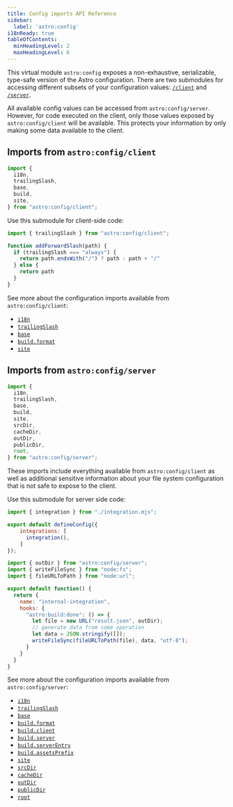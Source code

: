 ```yaml
---
title: Config imports API Reference
sidebar:
  label: 'astro:config'
i18nReady: true
tableOfContents:
  minHeadingLevel: 2
  maxHeadingLevel: 6
---
```



<p><Since v="5.7.0" /></p>

This virtual module `astro:config` exposes a non-exhaustive, serializable, type-safe version of the Astro configuration. There are two submodules for accessing different subsets of your configuration values: [`/client`](#imports-from-astroconfigclient) and [`/server`](#imports-from-astroconfigserver).

All available config values can be accessed from `astro:config/server`. However, for code executed on the client, only those values exposed by `astro:config/client` will be available.  This protects your information by only making some data available to the client.

## Imports from `astro:config/client`

```js
import {
  i18n, 
  trailingSlash,
  base,
  build,
  site,
} from "astro:config/client";
```

Use this submodule for client-side code:

```js title="src/utils.js" ins={1} ins="trailingSlash"
import { trailingSlash } from "astro:config/client";

function addForwardSlash(path) {
  if (trailingSlash === "always") {
    return path.endsWith("/") ? path : path + "/"
  } else {
    return path
  }
}
```

See more about the configuration imports available from `astro:config/client`:

- [`i18n`](/en/reference/configuration-reference/#i18n)
- [`trailingSlash`](/en/reference/configuration-reference/#trailingslash)
- [`base`](/en/reference/configuration-reference/#base)
- [`build.format`](/en/reference/configuration-reference/#buildformat)
- [`site`](/en/reference/configuration-reference/#site)



## Imports from `astro:config/server`

```js
import {
  i18n, 
  trailingSlash,
  base,
  build,
  site,
  srcDir,
  cacheDir,
  outDir,
  publicDir,
  root,
} from "astro:config/server";
```

These imports include everything available from `astro:config/client` as well as additional sensitive information about your file system configuration that is not safe to expose to the client.

Use this submodule for server side code:

```js title="astro.config.mjs"
import { integration } from "./integration.mjs";

export default defineConfig({
    integrations: [
      integration(),
    ]
});
```

```js title="integration.mjs" ins={1} ins="outDir"
import { outDir } from "astro:config/server";
import { writeFileSync } from "node:fs";
import { fileURLToPath } from "node:url";

export default function() {
  return {
    name: "internal-integration",
    hooks: {
      "astro:build:done": () => {
        let file = new URL("result.json", outDir);
        // generate data from some operation
        let data = JSON.stringify([]);
        writeFileSync(fileURLToPath(file), data, "utf-8");
      }
    }
  }
}
```

See more about the configuration imports available from `astro:config/server`:

- [`i18n`](/en/reference/configuration-reference/#i18n)
- [`trailingSlash`](/en/reference/configuration-reference/#trailingslash)
- [`base`](/en/reference/configuration-reference/#base)
- [`build.format`](/en/reference/configuration-reference/#buildformat)
- [`build.client`](/en/reference/configuration-reference/#buildclient)
- [`build.server`](/en/reference/configuration-reference/#buildserver)
- [`build.serverEntry`](/en/reference/configuration-reference/#buildserverentry)
- [`build.assetsPrefix`](/en/reference/configuration-reference/#buildassetsprefix)
- [`site`](/en/reference/configuration-reference/#site)
- [`srcDir`](/en/reference/configuration-reference/#srcdir)
- [`cacheDir`](/en/reference/configuration-reference/#cachedir)
- [`outDir`](/en/reference/configuration-reference/#outdir)
- [`publicDir`](/en/reference/configuration-reference/#publicdir)
- [`root`](/en/reference/configuration-reference/#root)


